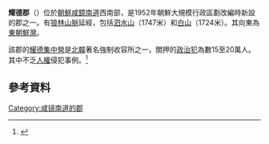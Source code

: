{{Infobox Korean settlement
| context = north
| hangul = 요덕군
| hanja = 耀德郡
|rr=Yodeok-gun
|mr=Yodŏk-gun
| divs = 1區16里
| pop = 33000
| popyear = 1991
}}

'''耀德郡'''（{{kor|諺=요덕군|漢=耀德郡|羅=Yodŏk gun|f=y}}）位於[[朝鮮|朝鮮]][[咸鏡南道|咸鏡南道]]西南部，是1952年朝鮮大規模行政區劃改編時新設的郡之一。有[[狼林山脈|狼林山脈]]延經，包括[[泗水山|泗水山]]（1747米）和[[白山|白山]]（1724米）。其向東為[[東朝鮮灣|東朝鮮灣]]。

該郡的[[耀德集中營|耀德集中營]]是[[北韓|北韓]]著名強制收容所之一，關押的[[政治犯|政治犯]]為數15至20萬人。其中不乏[[北韓人權|人權]]侵犯事例。<ref>{{cite book zh | author=姜哲煥 | title=[[平壤水族館|平壤水族館]] | publisher=Basic Books | date=2001年 | id=ISBN 0-465-01102-0}}</ref>

== 參考資料 ==
{{Reflist}}

{{korea-stub}}
{{咸鏡南道行政區劃}}
{{DEFAULTSORT:Yodok-gun}}
[[Category:咸镜南道的郡|Category:咸镜南道的郡]]